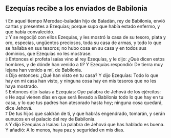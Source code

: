 == Ezequías recibe a los enviados de Babilonia ==

{{anchor|1}} <small>1</small> En aquel tiempo Merodac-baladán hijo de Baladán, rey de Babilonia, envió cartas y presentes a Ezequías; porque supo que había estado enfermo, y que había convalecido.<br>
{{anchor|2}} <small>2</small> Y se regocijó con ellos Ezequías, y les mostró la casa de su tesoro, plata y oro, especias, ungüentos preciosos, toda su casa de armas, y todo lo que se hallaba en sus tesoros; no hubo cosa en su casa y en todos sus dominios, que Ezequías no les mostrase.<br>
{{anchor|3}} <small>3</small> Entonces el profeta Isaías vino al rey Ezequías, y le dijo: ¿Qué dicen estos hombres, y de dónde han venido a ti? Y Ezequías respondió: De tierra muy lejana han venido a mí, de Babilonia.<br>
{{anchor|4}} <small>4</small> Dijo entonces: ¿Qué han visto en tu casa? Y dijo Ezequías: Todo lo que hay en mi casa han visto, y ninguna cosa hay en mis tesoros que no les haya mostrado.<br>
{{anchor|5}} <small>5</small> Entonces dijo Isaías a Ezequías: Oye palabra de Jehová de los ejércitos:<br>
{{anchor|6}} <small>6</small> He aquí vienen días en que será llevado a Babilonia todo lo que hay en tu casa, y lo que tus padres han atesorado hasta hoy; ninguna cosa quedará, dice Jehová.<br>
{{anchor|7}} <small>7</small> De tus hijos que saldrán de ti, y que habrás engendrado, tomarán, y serán eunucos en el palacio del rey de Babilonia.<br>
{{anchor|8}} <small>8</small> Y dijo Ezequías a Isaías: La palabra de Jehová que has hablado es buena. Y añadió: A lo menos, haya paz y seguridad en mis días.<br>
